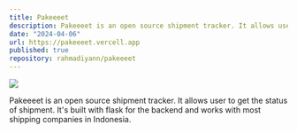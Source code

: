 ```yaml
---
title: Pakeeeet
description: Pakeeeet is an open source shipment tracker. It allows user to get the status of shipment. It's built with flask for the backend and works with most shipping companies in Indonesia.
date: "2024-04-06"
url: https://pakeeeet.vercell.app
published: true
repository: rahmadiyann/pakeeeet
---
```



[![](/pakeeeet.png)](https://pakeeeet.vercell.app)

Pakeeeet is an open source shipment tracker. It allows user to get the status of shipment. It's built with flask for the backend and works with most shipping companies in Indonesia.
